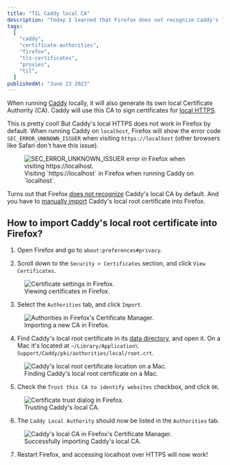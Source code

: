 ```yaml
---
title: "TIL Caddy local CA"
description: "Today I learned that Firefox does not recognize Caddy's local Certificate Authority by default."
tags:
  [
    "caddy",
    "certificate-authorities",
    "firefox",
    "tls-certificates",
    "proxies",
    "til",
  ]
publishedAt: "June 23 2023"
---
```



When running [Caddy](https://caddyserver.com/) locally, it will also generate its own local Certificate Authority (CA). Caddy will use this CA to sign certificates for [local HTTPS](https://caddyserver.com/docs/automatic-https#local-https).

This is pretty cool! But Caddy's local HTTPS does not work in Firefox by default. When running Caddy on `localhost`, Firefox will show the error code `SEC_ERROR_UNKNOWN_ISSUER` when visiting `https://localhost` (other browsers like Safari don't have this issue).

<figure>
  <Image
    src={import("../../../assets/posts/til-caddy-ca/localhost-error.png")}
    alt="SEC_ERROR_UNKNOWN_ISSUER error in Firefox when visiting https://localhost."
  />
  <figcaption>
    Visiting `https://localhost` in Firefox when running Caddy on `localhost`.
  </figcaption>
</figure>

Turns out that Firefox [does not recognize](https://caddy.community/t/ocsp-stapling-error-certificate-not-trusted-by-the-web-browser/7691/2) Caddy's local CA by default. And you have to [manually import](https://support.mozilla.org/en-US/questions/1175296) Caddy's local root certificate into Firefox.

## How to import Caddy's local root certificate into Firefox?

1. Open Firefox and go to `about:preferences#privacy`.

2. Scroll down to the `Security > Certificates` section, and click `View Certificates`.

<figure>
  <Image
    src={import("../../../assets/posts/til-caddy-ca/2-settings.png")}
    alt="Certificate settings in Firefox."
  />
  <figcaption>Viewing certificates in Firefox.</figcaption>
</figure>

3. Select the `Authorities` tab, and click `Import`.

<figure>
  <Image
    src={import("../../../assets/posts/til-caddy-ca/3-cert-import.png")}
    alt="Authorities in Firefox's Certificate Manager."
  />
  <figcaption>Importing a new CA in Firefox.</figcaption>
</figure>

4. Find Caddy's local root certificate in its [data directory](https://caddyserver.com/docs/conventions#data-directory), and open it. On a Mac it's located at `~/Library/Application\ Support/Caddy/pki/authorities/local/root.crt`.

<figure>
  <Image
    src={import("../../../assets/posts/til-caddy-ca/4-cert-open.png")}
    alt="Caddy's local root certificate location on a Mac."
  />
  <figcaption>Finding Caddy's local root certificate on a Mac.</figcaption>
</figure>

5. Check the `Trust this CA to identify websites` checkbox, and click `OK`.

<figure>
  <Image
    src={import("../../../assets/posts/til-caddy-ca/5-cert-trust.png")}
    alt="Certificate trust dialog in Firefox."
  />
  <figcaption>Trusting Caddy's local CA.</figcaption>
</figure>

6. The `Caddy Local Authority` should now be listed in the `Authorities` tab.

<figure>
  <Image
    src={import("../../../assets/posts/til-caddy-ca/6-cert-imported.png")}
    alt="Caddy's local CA in Firefox's Certificate Manager."
  />
  <figcaption>Successfully importing Caddy's local CA.</figcaption>
</figure>

7. Restart Firefox, and accessing localhost over HTTPS will now work!
